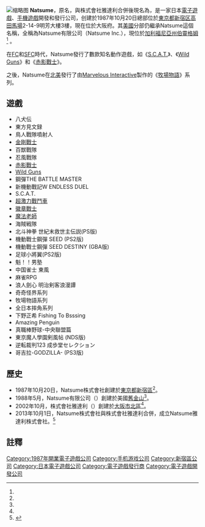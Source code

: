 {{NoteTA
| G1 = Games
}}
{{Infobox company
| native_name = ナツメアタリ株式会社
| native_name_lang = ja
| company_name_en = Natsume Atari Inc.
| logo = File:Natsume Logo.svg
| type = [[私人公司|私人]]
| foundation = 1987年10月20日
| location= 日本大阪府大阪市北区堂島浜2-2-28<ref name="natsumeprofile">{{cite web | url = http://www.natsumeatari.co.jp/profile/index.html | publisher = Natsume | accessdate = 2013-11-19 | title = ナツメアタリ株式会社｜企業情報｜会社概要 | language = ja | deadurl = yes | archiveurl = https://web.archive.org/web/20131216050154/http://www.natsumeatari.co.jp/profile/index.html | archivedate = 2013-12-16 }}</ref><br>{{USA}}[[加利福尼亞州|加利福尼亞州]][[伯靈格姆_(加利福尼亞州)|伯靈格姆]]<ref name="natsumesupport">{{cite web | url = http://www.natsume.com/support/index.html | publisher = Natsume | accessdate = 2013-11-19 | title = Natsume | language = en | archive-date = 2013-12-07 | archive-url = https://web.archive.org/web/20131207110215/http://natsume.com/support/index.html | dead-url = no }}</ref>
| key_people = 松本隆司（[[代表取締役|代表取締役]]）
| industry = [[電子遊戲|電子遊戲]]開發與發行
| products= [[電子遊戲|電子遊戲]]
| revenue =
| net_income =
| operating_income =
| num_employees = 150<ref name="natsumeprofile"></ref>
| parent =
| slogan =
| subsid = Natsume Inc.<br>Atari Inc.
| homepage= {{url|http://www.natsume-game.com}}{{ja}}(日本) <br> {{url|http://www.natsume.com}}{{en}}(國際)
| footnotes =
}}
[[File:Dojima_Axis_Building.JPG|缩略图]]
'''Natsume'''，原名{{nihongo|'''Natsume株式會社'''|ナツメ株式会社|Natsume Inc.}}，與株式會社雅達利合併後現名為{{nihongo|'''Natsume雅達利株式會社'''|ナツメアタリ株式会社|Natsume Atari Inc.}}，是一家日本[[電子遊戲|電子遊戲]]、[[手機遊戲|手機遊戲]]開發和發行公司，创建於1987年10月20日總部位於[[東京都|東京都]][[新宿区|新宿区]][[高田馬場|高田馬場]]2-14-9明芳大樓3樓，現在位於大阪府。其[[美國|美國]]分部仍繼承Natsume這個名稱，全稱為Natsume有限公司（Natsume Inc.），現位於[[加利福尼亞州|加利福尼亞州]][[伯靈格姆_(加利福尼亞州)|伯靈格姆]]<ref name="natsumesupport" /> 。

在[[FC游戏机|FC]]和[[SFC|SFC]]時代，Natsume發行了數款知名動作遊戲，如《[[S.C.A.T.:_Special_Cybernetic_Attack_Team|S.C.A.T.]]》、《[[Wild_Guns|Wild Guns]]》和《[[赤影戰士|赤影戰士]]》。

之後，Natsume在[[北美|北美]]發行了由[[Marvelous_Interactive|Marvelous Interactive]]製作的《[[牧場物語系列|牧場物語]]》系列。

==遊戲==
*八犬伝
*東方見文録
*鳥人戰隊噴射人
*[[金剛戰士|金剛戰士]]
*百獣戰隊
*忍風戰隊
*[[赤影戰士|赤影戰士]]
*[[Wild_Guns|Wild Guns]]
*鋼彈THE BATTLE MASTER
*新機動戰記W ENDLESS DUEL
*S.C.A.T.
*[[超激力戰鬥車|超激力戰鬥車]]
*[[徽章戰士|徽章戰士]]
*[[魔法老師|魔法老師]]
*海賊戦隊
*北斗神拳 世紀末救世主伝説(PS版)
*機動戰士鋼彈 SEED (PS2版)
*機動戰士鋼彈 SEED DESTINY  (GBA版)
*足球小將翼(PS2版)
*魁！！男塾
*中国雀士 東風
*麻雀RPG
*浪人劍心 明治剣客浪漫譚
*奇奇怪界系列
*牧場物語系列
*全日本摔角系列
*下野正希 Fishing To Bsssing
*Amazing Penguin
*真職棒野球-中央聯盟篇
*東京魔人學園剣風帖 (NDS版)
*逆転裁判123 成歩堂セレクション
*哥吉拉-GODZILLA- (PS3版)

== 歷史 ==

* 1987年10月20日，Natsume株式會社創建於[[東京都|東京都]][[新宿區|新宿區]]<ref name="natsumeprofile"></ref>。
* 1988年5月，Natsume有限公司（{{lang|en|Natsume Inc.}}）創建於美國[[舊金山|舊金山]]<ref name="natsumeprofile"></ref>。
* 2002年10月，株式會社雅達利（{{lang|ja|株式会社アタリ}}）創建於[[大阪市|大阪市]][[北區_(大阪市)|北區]]<ref name="natsumeprofile"></ref>。
* 2013年10月1日，Natsume株式會社與株式會社雅達利合併，成立Natsume雅達利株式會社。<ref>{{cite web | url = http://www.natsume-game.com/news/pdf/natsumeatari.pdf | publisher = Natsume | accessdate = 2013-11-19 | title = 合併のご案内 | language = ja | archive-url = https://web.archive.org/web/20150610222040/http://www.natsume-game.com/news/pdf/natsumeatari.pdf | archive-date = 2015-06-10 | dead-url = yes }}</ref>

== 註釋 ==
{{reflist}}

[[Category:1987年開業電子遊戲公司|Category:1987年開業電子遊戲公司]]
[[Category:手机游戏公司|Category:手机游戏公司]]
[[Category:新宿區公司|Category:新宿區公司]]
[[Category:日本電子遊戲公司|Category:日本電子遊戲公司]]
[[Category:電子遊戲發行商|Category:電子遊戲發行商]]
[[Category:電子遊戲開發公司|Category:電子遊戲開發公司]]